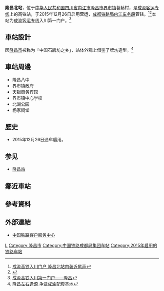 {{Expand|time=2016-04-20T02:00:29+00:00}}
{{Distinguish|荣昌北站}}
{{Infobox China railway station
|车站名称 =隆昌北站
|图片 = Platform 1 of Longchangbei Railway Station (20180215144457).jpg
|图片介绍 = 车站站台
|车站拼音 = Longchangbei
|英文名称 = Longchangbei Railway Station<ref>{{Cite web |url=http://news.sina.com.cn/o/2012-09-18/080725196193.shtml |title=铁道部:火车站名含"东西南北"统一改用拼音 |accessdate=2016-07-27 |archive-date=2017-07-30 |archive-url=https://web.archive.org/web/20170730073100/http://news.sina.com.cn/o/2012-09-18/080725196193.shtml |dead-url=no }}</ref><ref>{{cite journal |author=[[铁道部运输局|铁道部运输局]] |journal = 铁路客货运输专刊 |year=2012 |issue=4 |title = 关于明确铁路车站站名英文译法的通知 |id = 运营运调电[2012]1911号 |page = 6}}</ref>
|车站代码 = 46548
|电报码 = NWW
|拼音码 = LCB
|车站位置 = [[四川省|四川省]][[内江市|内江市]][[隆昌市|隆昌市]][[界市镇|界市镇]]葛藤村
|坐标 = {{coord|29|28|7.25|N|105|17|15.21|E|display=inline,title}}
|归属 = [[成都铁路局|成都铁路局]][[内江车务段|内江车务段]]
|线路 = [[成渝客运专线|成渝客运专线]]
|车站等级 =[[三等站_(中國)|三等站]]
|月台数目 = 2
|股道数目 = 4
}}
'''隆昌北站'''，位于[[中华人民共和国|中华人民共和国]][[四川省|四川省]][[内江市|内江市]][[隆昌市|隆昌市]][[界市镇|界市镇]]葛藤村，是[[成渝客运专线|成渝客运专线]]上的高铁站，于2015年12月26日启用营运，[[成都铁路局|成都铁路局]][[内江车务段|内江车务段]]管辖。<ref>[http://news.neijiang.fang.com/2015-06-19/16318230.htm 成渝高铁入川门户 隆昌北站内装近尾声]</ref><ref>{{cite news|url=http://cnews.chinadaily.com.cn/2017-08/29/content_31271177.htm|title=动车驶来 车站人员沉着应对挽救轻生女子|publisher=央广网|date=2017-08-29|accessdate=2018-07-20|archive-url=https://web.archive.org/web/20180720165742/http://cnews.chinadaily.com.cn/2017-08/29/content_31271177.htm|archive-date=2018-07-20|dead-url=yes}}</ref>本站为[[成渝客运专线|成渝客运专线]]入川第一门户。<ref>[http://sichuan.scol.com.cn/njxw/201512/54253370.html 成渝高铁入川第一门户——隆昌]</ref>
==車站設計==
因[[隆昌市|隆昌市]]被称为「中国石牌坊之乡」，站体外观上借鉴了牌坊造型。<ref>[http://news.sina.com.cn/o/2015-12-22/doc-ifxmttme6094659.shtml 隆昌左右逢源 争做成渝配套基地]</ref>

==車站周邊==
* 隆昌八中
* 界市镇政府
* 天银商务宾馆
* 界市镇中心学校
* 北湖公园
* 杨家祠堂
==歷史==
* 2015年12月26日通车启用。

== 参见 ==
*[[隆昌站|隆昌站]]

== 鄰近車站 ==
{{start rail box|[[中国高速铁路|中国高速铁路]]}}
{{s-inop|[[内江北站|内江北站]]|往 [[成都东站|成都东]]、[[成都南站|成都南]]}}
{{s-line|[[成渝客运专线|成渝客运专线]]<br />← 26km 隆昌北站 34km →}}
{{s-inop|[[荣昌北站|荣昌北站]]|往 [[重庆站|重庆]]}}
{{s-end}}

==參考資料==
{{reflist}}
==外部連結==
* [http://www.12306.cn/mormhweb/ 中国铁路客户服务中心] {{Wayback|url=http://www.12306.cn/mormhweb/ |date=20180205163941 }}
{{China-rail-stub}}
{{成渝客运专线}}
[[Category:内江市铁路车站|L]]
[[Category:隆昌市|Category:隆昌市]]
[[Category:中国铁路成都局集团车站|Category:中国铁路成都局集团车站]]
[[Category:2015年启用的铁路车站|Category:2015年启用的铁路车站]]